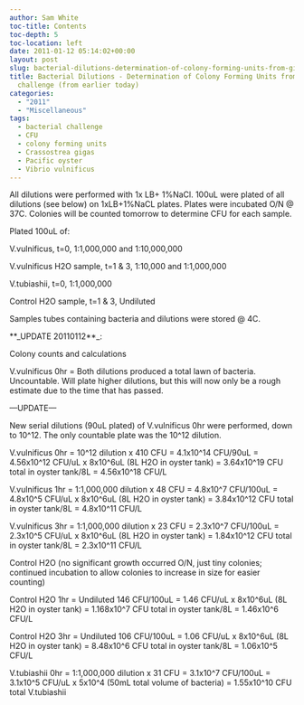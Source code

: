 ```yaml
---
author: Sam White
toc-title: Contents
toc-depth: 5
toc-location: left
date: 2011-01-12 05:14:02+00:00
layout: post
slug: bacterial-dilutions-determination-of-colony-forming-units-from-gigas-bacterial-challenge-from-earlier-today
title: Bacterial Dilutions - Determination of Colony Forming Units from Gigas Bacterial
  challenge (from earlier today)
categories:
  - "2011"
  - "Miscellaneous"
tags:
  - bacterial challenge
  - CFU
  - colony forming units
  - Crassostrea gigas
  - Pacific oyster
  - Vibrio vulnificus
---
```


All dilutions were performed with 1x LB+ 1%NaCl. 100uL were plated of all dilutions (see below) on 1xLB+1%NaCL plates. Plates were incubated O/N @ 37C. Colonies will be counted tomorrow to determine CFU for each sample.

Plated 100uL of:

V.vulnificus, t=0, 1:1,000,000 and 1:10,000,000

V.vulnificus H2O sample, t=1 & 3, 1:10,000 and 1:1,000,000

V.tubiashii, t=0, 1:1,000,000

Control H2O sample, t=1 & 3, Undiluted

Samples tubes containing bacteria and dilutions were stored @ 4C.

**_UPDATE 20110112**_: 

Colony counts and calculations

V.vulnificus 0hr = Both dilutions produced a total lawn of bacteria. Uncountable. Will plate higher dilutions, but this will now only be a rough estimate due to the time that has passed. 

---UPDATE---

New serial dilutions (90uL plated) of V.vulnificus 0hr were performed, down to 10^12. The only countable plate was the 10^12 dilution.

V.vulnificus 0hr = 10^12 dilution x 410 CFU = 4.1x10^14 CFU/90uL = 4.56x10^12 CFU/uL x 8x10^6uL (8L H2O in oyster tank) = 3.64x10^19 CFU total in oyster tank/8L = 4.56x10^18 CFU/L

V.vulnificus 1hr = 1:1,000,000 dilution x 48 CFU = 4.8x10^7 CFU/100uL = 4.8x10^5 CFU/uL x 8x10^6uL (8L H2O in oyster tank) = 3.84x10^12 CFU total in oyster tank/8L = 4.8x10^11 CFU/L

V.vulnificus 3hr = 1:1,000,000 dilution x 23 CFU = 2.3x10^7 CFU/100uL = 2.3x10^5 CFU/uL x 8x10^6uL (8L H2O in oyster tank) = 1.84x10^12 CFU total in oyster tank/8L = 2.3x10^11 CFU/L

Control H2O (no significant growth occurred O/N, just tiny colonies; continued incubation to allow colonies to increase in size for easier counting)

Control H2O 1hr = Undiluted 146 CFU/100uL = 1.46 CFU/uL x 8x10^6uL (8L H2O in oyster tank) = 1.168x10^7 CFU total in oyster tank/8L = 1.46x10^6 CFU/L

Control H2O 3hr = Undiluted 106 CFU/100uL = 1.06 CFU/uL x 8x10^6uL (8L H2O in oyster tank) = 8.48x10^6 CFU total in oyster tank/8L = 1.06x10^5 CFU/L

V.tubiashii 0hr = 1:1,000,000 dilution x 31 CFU = 3.1x10^7 CFU/100uL = 3.1x10^5 CFU/uL x 5x10^4 (50mL total volume of bacteria) = 1.55x10^10 CFU total V.tubiashii
